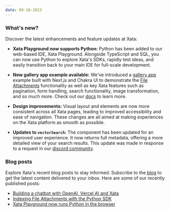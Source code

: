 ```yaml
---
date: 09-18-2023
---
```


### What's new?

Discover the latest enhancements and feature updates at Xata:

- **Xata Playground now supports Python:** Python has been added to our web-based IDE, Xata Playground. Alongside TypeScript and SQL, you can now use Python to explore Xata's SDKs, rapidly test ideas, and easily transition back to your main IDE for full-scale development.
  
  <ArticleImage
    src="https://raw.githubusercontent.com/xataio/mdx-changelog/main/images/python-support-playground.png"
    width="1080"
    height="574"
    alt="Python support for Xata Playground"
    caption="Python support for Xata Playground"
    position="center"
  />

- **New gallery app example available:** We've introduced a [gallery app](https://xata-gallery.vercel.app) example built with Next.js and Chakra UI to demonstrate the [File Attachments](https://xata.io/file-attachments) functionality as well as key Xata features such as pagination, form handling, search functionality, image transformation, and so much more. Check out our [docs](/docs/examples/gallery-app) to learn more.
  
  <ArticleImage
    src="https://raw.githubusercontent.com/xataio/mdx-changelog/main/images/gallery-app.png"
    width="2400"
    height="1200"
    alt="Gallery app example"
    caption="Gallery app example"
    position="center"
  />

- **Design improvements:** Visual layout and elements are now more consistent across all Xata pages, leading to improved accessibility and ease of navigation. These changes are all aimed at making experiences on the Xata platform as smooth as possible.
- **Updates to `vectorSearch`:** The component has been updated for an improved user experience. It now returns full metadata, offering a more detailed view of your search results. This update was made in response to a request in our [discord community](https://discord.com/channels/996791218879086662/1150499221393383596/1150499221393383596).


### Blog posts

Explore Xata's recent blog posts to stay informed. Subscribe to the [blog](https://xata.io/blog) to get the latest content delivered to your inbox. Here are some of our recently published posts:

- [Building a chatbot with OpenAI, Vercel AI and Xata](https://xata.io/blog/openai-vercel-xata-tutorial)
- [Indexing File Attachments with the Python SDK](https://xata.io/blog/index-files-with-python)
- [Xata Playground now runs Python in the browser](https://xata.io/blog/playground-python)
